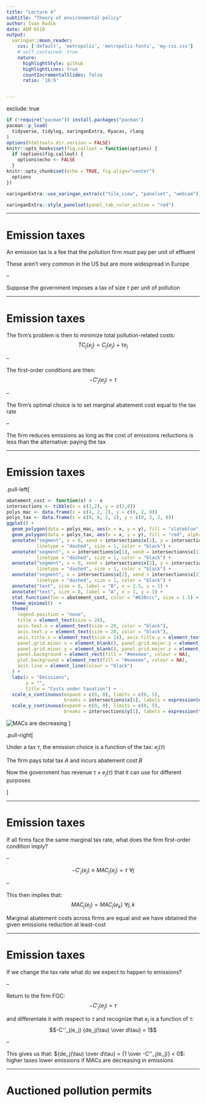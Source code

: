 ```yaml
---
title: "Lecture 4"
subtitle: "Theory of environmental policy"
author: Ivan Rudik
date: AEM 6510
output:
  xaringan::moon_reader:
    css: ['default', 'metropolis', 'metropolis-fonts', 'my-css.css']
    # self_contained: true
    nature:
      highlightStyle: github
      highlightLines: true
      countIncrementalSlides: false
      ratio: '16:9'


---
```

exclude: true
```r
if (!require("pacman")) install.packages("pacman")
pacman::p_load(
  tidyverse, tidylog, xaringanExtra, Ryacas, rlang
)
options(htmltools.dir.version = FALSE)
knitr::opts_hooks$set(fig.callout = function(options) {
  if (options$fig.callout) {
    options$echo <- FALSE
  }
knitr::opts_chunk$set(echo = TRUE, fig.align="center")
  options
})
```
```r
xaringanExtra::use_xaringan_extra(c("tile_view", "panelset", "webcam"))

```
```r
xaringanExtra::style_panelset(panel_tab_color_active = "red")
```

<!-- --- -->

<!-- # Roadmap -->

<!-- Develop a simple model of -->
<!--   - Pollution damages -->
<!--   - Abatement costs -->
<!--   - Characteristics of efficient pollution allocations -->

<!-- This will guide us in -->
<!--   - Describing the set of policy instruments and their properties -->
<!--   - Information needs for using each kind of policy -->

<!-- --- -->

<!-- # A model of damages and costs -->

<!-- Here's our set up: -->

<!-- We have a number of households in a given area -->

<!-- There are $J$ electricity-generating firms -->

<!-- The firms use coal and emit sulfur dioxide ( $SO_2$ ) that negatively affects the households -->

<!-- The firms take output prices as given, and sell electricity in the national market, households buy electricity on the national market -->

<!-- --- -->

<!-- # A model of damages and costs -->

<!-- Each firm emits $e_j$ units of pollution and total emissions are $E = \sum_{j=1}^J e_j$ -->

<!-- The model is .hi-blue[non-spatial:] -->
<!--   - All firms emissions count the same toward aggregate emissions $E$ -->
<!--   - All households experience the same level of pollution $E$ -->

<!-- --- -->

<!-- # The damage function -->

<!-- Assume households have utility: -->
<!-- $$U_i(y_i, E) = y_i - D_i(E)$$ -->
<!-- where $y_i$ is income spent on market goods and $D_i(E)$ is the household-specific disutility caused by aggregate pollution -->

<!-- -- -->

<!-- Since utility is quasi-linear in income and the marginal utility of income is 1, we can interpret $D_i(E)$ as the *dollar value of lost utility for household $i$ from aggregate emissions* -->

<!-- --- -->

<!-- # The damage function -->

<!-- We call $D_i(E)$ the .hi-blue[damage function] -->

<!-- -- -->

<!-- Assume that the damage function is increasing and convex:  -->
<!-- $$D_i'(E) > 0, \,\, D_i''(E) > 0$$ -->

<!-- -- -->

<!-- Aggregate damages are then  -->
<!-- $$D(E) = \sum_{i=1}^N D_i(E)$$ -->
<!-- where $I$ is the number of households -->

<!-- --- -->

<!-- # Abatement costs -->

<!-- Generating electricity has costs -->

<!-- -- -->

<!-- There are also costs with reducing emissions of $SO_2$ -->

<!-- -- -->

<!-- For now we assume that these costs are separable so we can focus solely on costs of abating pollution -->

<!-- -- -->

<!-- Define the .hi-blue[abatement cost function] for firm $j$ by $C_j(e_j)$ -->

<!-- --- -->

<!-- # Abatement costs -->

<!-- Let $\hat{e}_j$ be the firm's freely chosen abatement level, then $C_j(\hat{e}_j) = 0$ -->

<!-- -- -->

<!-- $C_j(e_j) > 0$ for any $e_j < \hat{e}_j$ so that $C_j'(e_j) < 0$ for $e_j < \hat{e}_j$ -->

<!-- -- -->

<!-- Define the .hi[marginal abatement cost] as: -->
<!-- $$MAC_j(e) \equiv -C_j'(e_j) > 0, e_j < \hat{e}_j$$ -->

<!-- -- -->

<!-- We will also assume that the MAC weakly increases as we reduce emissions, i.e. it is weakly convex: -->
<!-- $$MAC_j'(e) = -C_j''(e_j) \leq 0, e_j < \hat{e}_j$$ -->

<!-- --- -->

<!-- # Abatement costs assumptions -->

<!-- These assumptions on marginal abatement cost are pretty reasonable: -->

<!-- 1. They are increasing because firms will choose among different abatement technologies in order of their marginal cost if they are profit-maximizing or cost-minimizing -->
<!-- 2. Weak convexity is a reasonable approximation of piecewise constant MAC functions, which is what many MACs look like empirically -->

<!-- --- -->

<!-- # Efficient allocation of emissions -->

<!-- In our setting emissions negatively affects households and controlling emissions imposes a cost on firms -->

<!-- An efficient outcome optimally balances these two different costs to the economy -->

<!-- -- -->

<!-- The efficient emission level for each firm $j$ can be found by minimizing the social costs of emissions: -->
<!-- $$SC(e_1,\dots,e_J) = \sum_{j=1}^J C_j(e_j) + D(E)$$ -->

<!-- --- -->

<!-- # Efficient allocation of emissions -->

<!-- The first-order conditions for minimizing SC are: -->
<!-- $$-C_j'(e_j) = D'(E), \,\, \forall j=1,\dots,J$$ -->
<!-- and also that -->
<!-- $$-C_j'(e_j) = -C_k'(e_k), \,\, \forall k,j$$ -->

<!-- These are the two fundamental characteristics of the efficient allocation of pollution -->

<!-- --- -->

<!-- # Efficient allocation of emissions -->

<!-- For each firm, its marginal abatement cost is equal to the marginal damage from pollution -->
<!-- $$-C_j'(e_j) = D'(E), \,\, \forall j=1,\dots,J$$ -->

<!-- Marginal abatement costs are equal across all polluters -->
<!-- $$-C_j'(e_j) = -C_k'(e_k), \,\, \forall k,j$$ -->

<!-- An optimal regulation will satisfy these two condition -->


<!-- --- -->

<!-- # Abatement costs and damages -->

<!-- .pull-left[ -->
<!-- ```{r abatement_cost, echo = FALSE, fig.show = 'hide', warning = F} -->
<!-- abatement_cost <- function(x) 1/x -->
<!-- intersections <- tibble(x = 1, y = 1) -->
<!-- ggplot() + -->
<!--   annotate("segment", x = 0, xend = intersections$x, y = intersections$y, yend = intersections$y,  -->
<!--            linetype = "dashed", size = 1, color = "black") + -->
<!--   annotate("segment", x = intersections$x, xend = intersections$x, y = 0, yend = intersections$y,  -->
<!--            linetype = "dashed", size = 1, color = "black") + -->
<!--   stat_function(fun = abatement_cost, color = "#638ccc", size = 1.5) + -->
<!--   theme_minimal()  + -->
<!--   theme( -->
<!--     legend.position = "none", -->
<!--     title = element_text(size = 24), -->
<!--     axis.text.x = element_text(size = 24, color = "black"),  -->
<!--     axis.text.y = element_text(size = 24, color = "black"), -->
<!--     axis.title.x = element_text(size = 24), axis.title.y = element_text(size = 24), -->
<!--     panel.grid.minor.x = element_blank(), panel.grid.major.y = element_blank(), -->
<!--     panel.grid.minor.y = element_blank(), panel.grid.major.x = element_blank(), -->
<!--     panel.background = element_rect(fill = "#eeeeee", colour = NA), -->
<!--     plot.background = element_rect(fill = "#eeeeee", colour = NA), -->
<!--     axis.line = element_line(colour = "black") -->
<!--   ) + -->
<!--   labs(x = "Emissions", -->
<!--        y = "Abatement cost", -->
<!--        title = "The abatement cost function") + -->
<!--   scale_x_continuous(expand = c(0, 0), limits = c(0, 5),  -->
<!--                      breaks = intersections$x, labels = expression(bar(e)[1])) + -->
<!--   scale_y_continuous(expand = c(0, 0), limits = c(0, 5),  -->
<!--                      breaks = intersections$y, labels = expression(C[1](bar(e)[1]))) -->

<!-- ``` -->

<!-- ![Abatement cost functions are decreasing in emissions](`r knitr::fig_chunk("abatement_cost", "png")`) -->
<!-- ] -->

<!-- .pull-right[ -->

<!-- ```{r damages, echo = FALSE, fig.show = 'hide', warning = F} -->
<!-- abatement_cost <- function(x) exp(x) - 1 -->
<!-- intersections <- tibble(x = log(1.5), y = 0.5) -->
<!-- ggplot() + -->
<!--   annotate("segment", x = 0, xend = intersections$x, y = intersections$y, yend = intersections$y,  -->
<!--            linetype = "dashed", size = 1, color = "black") + -->
<!--   annotate("segment", x = intersections$x, xend = intersections$x, y = 0, yend = intersections$y,  -->
<!--            linetype = "dashed", size = 1, color = "black") + -->
<!--   stat_function(fun = abatement_cost, color = "#638ccc", size = 1.5) + -->
<!--   theme_minimal()  + -->
<!--   theme( -->
<!--     legend.position = "none", -->
<!--     title = element_text(size = 24), -->
<!--     axis.text.x = element_text(size = 24, color = "black"),  -->
<!--     axis.text.y = element_text(size = 24, color = "black"), -->
<!--     axis.title.x = element_text(size = 24), axis.title.y = element_text(size = 24), -->
<!--     panel.grid.minor.x = element_blank(), panel.grid.major.y = element_blank(), -->
<!--     panel.grid.minor.y = element_blank(), panel.grid.major.x = element_blank(), -->
<!--     panel.background = element_rect(fill = "#eeeeee", colour = NA), -->
<!--     plot.background = element_rect(fill = "#eeeeee", colour = NA), -->
<!--     axis.line = element_line(colour = "black") -->
<!--   ) + -->
<!--   labs(x = "Emissions", -->
<!--        y = "Damages", -->
<!--        title = "The damage function") + -->

<!--   scale_x_continuous(expand = c(0, 0), limits = c(0, 1),  -->
<!--                      breaks = intersections$x, labels = expression(E^"*")) + -->
<!--   scale_y_continuous(expand = c(0, 0), limits = c(0, 2),  -->
<!--                      breaks = intersections$y, labels = expression(D(E^"*"))) -->

<!-- ``` -->

<!-- ![Damage functions are increasing](`r knitr::fig_chunk("damages", "png")`) -->

<!-- ] -->



<!-- --- -->

<!-- # Marginal abatement cost -->

<!-- .pull-left[ -->
<!-- ```{r mac, echo = FALSE, fig.show = 'hide', warning = F} -->
<!-- abatement_cost <- function(x) 4 - x -->
<!-- intersections <- tibble(x = c(1,3,4), y = c(3,1,0)) -->
<!-- polys_mac <- data.frame(x = c(4, 3, 3), y = c(0, 1, 0)) -->
<!-- ggplot() + -->
<!--   geom_polygon(data = polys_mac, aes(x = x, y = y), fill = "slateblue", alpha = 0.2) + -->
<!--   annotate("segment", x = 0, xend = intersections$x[1], y = intersections$y[1], yend = intersections$y[1],  -->
<!--            linetype = "dashed", size = 1, color = "black") + -->
<!--   annotate("segment", x = intersections$x[1], xend = intersections$x[1], y = 0, yend = intersections$y[1],  -->
<!--            linetype = "dashed", size = 1, color = "black") + -->
<!--   annotate("segment", x = 0, xend = intersections$x[2], y = intersections$y[2], yend = intersections$y[2],  -->
<!--            linetype = "dashed", size = 1, color = "black") + -->
<!--   annotate("segment", x = intersections$x[2], xend = intersections$x[2], y = 0, yend = intersections$y[2],  -->
<!--            linetype = "dashed", size = 1, color = "black") + -->
<!--   annotate("text", size = 8, label = "A", x = 3.25, y = 0.5) + -->
<!--   annotate("text", size = 8, label = "B", x = 1.5, y = 0.5) + -->
<!--   annotate("text", size = 8, label = "C", x = 1.5, y = 1.75) + -->
<!--   stat_function(fun = abatement_cost, color = "#638ccc", size = 1.5) + -->
<!--   theme_minimal()  + -->
<!--   theme( -->
<!--     legend.position = "none", -->
<!--     title = element_text(size = 24), -->
<!--     axis.text.x = element_text(size = 18, color = "black"),  -->
<!--     axis.text.y = element_text(size = 18, color = "black"), -->
<!--     axis.title.x = element_text(size = 24), axis.title.y = element_text(size = 24), -->
<!--     panel.grid.minor.x = element_blank(), panel.grid.major.y = element_blank(), -->
<!--     panel.grid.minor.y = element_blank(), panel.grid.major.x = element_blank(), -->
<!--     panel.background = element_rect(fill = "#eeeeee", colour = NA), -->
<!--     plot.background = element_rect(fill = "#eeeeee", colour = NA), -->
<!--     axis.line = element_line(colour = "black") -->
<!--   ) + -->
<!--   labs(x = "Emissions", -->
<!--        y = "Marginal abatement cost", -->
<!--        title = "The marginal abatement\ncost function") + -->
<!--   scale_x_continuous(expand = c(0, 0), limits = c(0, 5),  -->
<!--                      breaks = intersections$x, labels = expression(bar(e)[1], e[1]^"*", hat(e)[1])) + -->
<!--   scale_y_continuous(expand = c(0, 0), limits = c(0, 5),  -->
<!--                      breaks = intersections$y, labels = expression(MAC[1] (e[1]^"*"), MAC[1] (bar(e)[1]), )) -->

<!-- ``` -->

<!-- ![MACs are decreasing](`r knitr::fig_chunk("mac", "png")`) -->
<!-- ] -->

<!-- .pull-right[ -->

<!-- Marginal abatement costs are decreasing in emissions, increasing in abatement -->

<!-- The area under the MAC is total abatement cost -->

<!-- .hi-blue[A]: Total abatement cost of abating $\hat{e}_1 - e_1^*$ units -->

<!-- .hi-blue[A+B+C]: Total abatement cost of abating $\hat{e}_1 -\bar{e}_1$ units -->


<!-- ] -->


<!-- --- -->

<!-- # Marginal damages -->

<!-- .pull-left[ -->
<!-- ```{r md, echo = FALSE, fig.show = 'hide', warning = F} -->
<!-- damages <- function(x) x/3 -->
<!-- intersections <- tibble(x = c(3), y = c(1)) -->
<!-- polys_md <- data.frame(x = c(0, 3, 3), y = c(0, 1, 0)) -->
<!-- ggplot() + -->
<!--   geom_polygon(data = polys_md, aes(x = x, y = y), fill = "red", alpha = 0.2) + -->
<!--   annotate("segment", x = 0, xend = intersections$x[1], y = intersections$y[1], yend = intersections$y[1],  -->
<!--            linetype = "dashed", size = 1, color = "black") + -->
<!--   annotate("segment", x = intersections$x[1], xend = intersections$x[1], y = 0, yend = intersections$y[1],  -->
<!--            linetype = "dashed", size = 1, color = "black") + -->
<!--   annotate("text", size = 8, label = "F", x = 2, y = 0.25) + -->
<!--   stat_function(fun = damages, color = "#ca5670", size = 1.5) + -->
<!--   theme_minimal()  + -->
<!--   theme( -->
<!--     legend.position = "none", -->
<!--     title = element_text(size = 24), -->
<!--     axis.text.x = element_text(size = 18, color = "black"),  -->
<!--     axis.text.y = element_text(size = 18, color = "black"), -->
<!--     axis.title.x = element_text(size = 24), axis.title.y = element_text(size = 24), -->
<!--     panel.grid.minor.x = element_blank(), panel.grid.major.y = element_blank(), -->
<!--     panel.grid.minor.y = element_blank(), panel.grid.major.x = element_blank(), -->
<!--     panel.background = element_rect(fill = "#eeeeee", colour = NA), -->
<!--     plot.background = element_rect(fill = "#eeeeee", colour = NA), -->
<!--     axis.line = element_line(colour = "black") -->
<!--   ) + -->
<!--   labs(x = "Emissions", -->
<!--        y = "Marginal damages", -->
<!--        title = "The marginal damage function") + -->
<!--   scale_x_continuous(expand = c(0, 0), limits = c(0, 5),  -->
<!--                      breaks = intersections$x, labels = expression(e[1]^"*")) + -->
<!--   scale_y_continuous(expand = c(0, 0), limits = c(0, 5),  -->
<!--                      breaks = intersections$y, labels = expression(MD(e[1]^"*") )) -->

<!-- ``` -->

<!-- ![MACs are decreasing](`r knitr::fig_chunk("md", "png")`) -->
<!-- ] -->

<!-- .pull-right[ -->

<!-- Marginal damage curve is increasing in emissions, decreasing in abatement -->

<!-- The area under the MD is total damages -->


<!-- ] -->


<!-- --- -->

<!-- # The optimal allocation -->

<!-- .pull-left[ -->
<!-- ```{r mac_and_md, echo = FALSE, fig.show = 'hide', warning = F} -->
<!-- abatement_cost <- function(x) 4 - x -->
<!-- damages <- function(x) x/3 -->
<!-- intersections <- tibble(x = c(3), y = c(1)) -->
<!-- polys_md <- data.frame(x = c(0, 3, 3), y = c(0, 1, 0)) -->
<!-- polys_mac <- data.frame(x = c(4, 3, 3), y = c(0, 1, 0)) -->
<!-- ggplot() + -->
<!--   geom_polygon(data = polys_md, aes(x = x, y = y), fill = "red", alpha = 0.2) + -->
<!--   geom_polygon(data = polys_mac, aes(x = x, y = y), fill = "slateblue", alpha = 0.2) + -->
<!--   annotate("segment", x = 0, xend = intersections$x[1], y = intersections$y[1], yend = intersections$y[1],  -->
<!--            linetype = "dashed", size = 1, color = "black") + -->
<!--   annotate("segment", x = intersections$x[1], xend = intersections$x[1], y = 0, yend = intersections$y[1],  -->
<!--            linetype = "dashed", size = 1, color = "black") + -->
<!--   annotate("text", size = 8, label = "F", x = 2, y = 0.25) + -->
<!--   annotate("text", size = 8, label = "A", x = 3.25, y = 0.25) + -->
<!--   stat_function(fun = abatement_cost, color = "#638ccc", size = 1.5) + -->
<!--   stat_function(fun = damages, color = "#ca5670", size = 1.5) + -->
<!--   theme_minimal()  + -->
<!--   theme( -->
<!--     legend.position = "none", -->
<!--     title = element_text(size = 24), -->
<!--     axis.text.x = element_text(size = 18, color = "black"),  -->
<!--     axis.text.y = element_text(size = 18, color = "black", angle = 90, hjust = 0), -->
<!--     axis.title.x = element_text(size = 24), axis.title.y = element_text(size = 24), -->
<!--     panel.grid.minor.x = element_blank(), panel.grid.major.y = element_blank(), -->
<!--     panel.grid.minor.y = element_blank(), panel.grid.major.x = element_blank(), -->
<!--     panel.background = element_rect(fill = "#eeeeee", colour = NA), -->
<!--     plot.background = element_rect(fill = "#eeeeee", colour = NA), -->
<!--     axis.line = element_line(colour = "black") -->
<!--   ) + -->
<!--   labs(x = "Emissions", -->
<!--        y = "", -->
<!--        title = "The optimal allocation") + -->
<!--   scale_x_continuous(expand = c(0, 0), limits = c(0, 5),  -->
<!--                      breaks = intersections$x, labels = expression(e[1]^"*")) + -->
<!--   scale_y_continuous(expand = c(0, 0), limits = c(0, 5),  -->
<!--                      breaks = intersections$y, labels = expression(MAC[1] (e[1]^"*") == MD[1](e[1]^"*"))) -->

<!-- ``` -->

<!-- ![Where MAC and MD intersect minimizes total cost](`r knitr::fig_chunk("mac_and_md", "png")`) -->
<!-- ] -->

<!-- .pull-right[ -->

<!-- The optimal allocation is where MAC and MD intersect -->

<!-- This minimizes the total cost to $A+F$ -->


<!-- ] -->

<!-- --- -->

<!-- # Property rights -->

<!-- Do we need government intervention to solve environmental problems? -->

<!-- Is it possible to reach an efficient outcome with negotiation? -->

<!-- -- -->

<!-- Let's think about a special case of our model: 1 firm and 1 household -->

<!-- All damages are borne by the household, all abatement costs are borne by the firm -->

<!-- -- -->

<!-- In this setting, simply assigning property rights to the firm or household and allowing for negotiation may lead to the efficient outcome -->

<!-- --- -->

<!-- # Household ownership of pollution rights -->

<!-- Suppose the household owns the right of zero pollution, but the efficient level is greater than zero -->

<!-- How can we get to the efficient level without government intervention? -->

<!-- -- -->

<!-- The firm could propose a contract where the household accepts some pollution, in exchange for a transfer payment -->

<!-- --- -->

<!-- # Household ownership of pollution rights -->

<!-- The firm could propose a contract $(E,\theta)$ consisting of emissions $E$ and transfer payment $\theta$ -->

<!-- -- -->

<!-- The household can then accept or refuse the contract -->

<!-- -- -->

<!-- Negotiating is costly and has its own transactions cost $tr$ -->

<!-- -- -->

<!-- We assume both players are fully informed about each others preferences and technologies -->

<!-- --- -->

<!-- # Household ownership of pollution rights -->

<!-- When does the household accept the contract? -->

<!-- -- -->

<!-- The household is weakly better off accepting the contract if $\theta \geq D(E)$ (assuming the firm bears the transactions costs $tr$) -->

<!-- -- -->

<!-- What contract does the firm offer in equilibrium? -->

<!-- --- -->

<!-- # Household ownership of pollution rights -->

<!-- The firm will choose to offer $\theta = D(E)$, the least amount required for the household to accept -->

<!-- -- -->

<!-- This means we can write the firm's total cost as: -->
<!-- $$TC(E) = C(E) + D(E) + tr$$ -->
<!-- It's optimal choice of $E$ (and therefore $\theta$) is given by the first-order condition: -->
<!-- $$-C'(E) = D'(E)$$ -->
<!-- which matches our condition for efficiency in pollution -->

<!-- Note that this still requires $tr \leq C(0) - [C(E^*) + D(E^*)]$ -->

<!-- --- -->

<!-- # Firm ownership of pollution rights -->

<!-- If the firm has the rights to pollution, we just flip the script -->

<!-- The household proposes a contract $(E, \theta)$ where the firm reduces pollution in exchange for a transfer payment  -->

<!-- The firm accepts or rejects the contract -->

<!-- When does the firm accept the contract? -->

<!-- -- -->

<!-- The firm accepts if $\theta \geq C(E)$ -->

<!-- -- -->

<!-- The household will then offer the minimum required: $\theta = C(E)$ -->

<!-- --- -->

<!-- # Firm ownership of pollution rights -->

<!-- The household's utility maximization problem is then: -->
<!-- $$\max_{E} y - (D(E) + C(E) + tr)$$ -->
<!-- giving the first-order condition: -->
<!-- $$-C'(E) = D'(E)$$ -->
<!-- where we again reach the social optimum, as long as: -->
<!-- $$tr \leq D(\hat{E}) - (D(E^*) + C(E^*))$$ -->
<!-- where $\hat{E}$ is the firms initial emission level -->

<!-- --- -->

<!-- # The Coase theorem -->

<!-- These two examples showed that if properties rights are clearly defined and the affected parties can negotiate, private contracts between rational agents can achieve the efficient pollution level -->

<!-- -- -->

<!-- The assignment of property rights .hi-red[doesn't] matter for efficiency -->

<!-- But it does matter for the distribution of wealth -->

<!-- -- -->

<!-- These observations are known as the .hi-blue[Coase Theorem] -->

<!-- --- -->

<!-- # The Coase theorem -->

<!-- > Suppose party A imposes an externality on party B. Provided transactions costs are sufficiently small, irrespective of the initial allocation of property rights: the parties can achieve the socially optimal level of pollution $E^*$ using a transfer payment $\theta$ where both parties are at least as well off as they were before -->

<!-- With small enough transactions costs, the party that does not own the property rights can propose a contract that is mutually beneficial -->

<!-- --- -->

<!-- # The Coase theorem: real world -->

<!-- The Coase theorem is not just a useful theoretical exercise: -->

<!-- Vittel sells luxury mineral water -->

<!-- In 1988 nitrates from farm runoff was polluting their water supply -->

<!-- Vittel contacted all upstream farmers and negotiated contracts for reducing nitrogen runoff -->

<!-- .footnote[Depres, Christophe, Gilles Grolleau, and Naoufel Mzoughi. "Contracting for Environmental Property Rights: The Case of Vittel." Economica, New Series, 75, no. 299 (2008)] -->


<!-- --- -->

<!-- # The Coase theorem: real world -->

<!-- Mines de Potasse d'Alsace heavily polluted the Rhine river with chlorides in potash production -->

<!-- MdPA was thought to have low abatement costs because filtering out chlorides is cheap -->

<!-- In 1972 Switzerland, France, Germany, and the Netherlands contracted to pay MdPA 532 million francs to reduce emissions -->

<!-- .footnote[Dieperink, C. International water negotiations under asymmetry, Lessons from the Rhine chlorides dispute settlement (1931–2004). Int Environ Agreements 11, 139–157 (2011).] -->

<!-- --- -->

<!-- # Policy instruments -->

<!-- The Coase theorem is applicable for local environmental with few and easily identifiable parties -->

<!-- -- -->

<!-- Many of the largest environmental pollution problems have many parties, households and polluters, making transactions costs likely to be very high -->

<!-- -- -->

<!-- This is where there is a role for public intervention -->

<!-- --- -->

<!-- # Command and control -->

<!-- .hi-blue[Command and control] policies require polluting firms to carry out prescribed pollution-reducing actions -->

<!-- -- -->

<!-- The most common CC policies are emissions limits and technology standards -->
<!--   - Standard on absolute amount of emissions -->
<!--   - Standard on emissions per unit of output, input, etc -->
<!--   - Must install $SO_2$ scrubber -->
<!--   - Must use best available technology -->

<!-- -- -->

<!-- We're going to focus on absolute emissions standards -->

<!-- --- -->

<!-- # Emission standard -->

<!-- The simplest policy is one where the regulator requires all firms to emit no more than their socially optimal level $e_j^*$ -->

<!-- -- -->

<!-- By definition, this policy achieves the efficient level of pollution at minimum total abatement cost -->

<!-- -- -->

<!-- Is this a realistic option? -->

<!-- Why or why not? -->

<!-- --- -->

<!-- # Emission standard -->

<!-- Firm-specific emission standards aren't very realistic -->

<!-- -- -->

<!-- The regulator needs to know: -->
<!--   - The social damage function -->
<!--   - Each firm's abatement cost function -->

<!-- And the regulator needs to be able to impose a policy that is differential across firms and is unlikely to be politically feasible -->

<!-- --- -->

<!-- # Uniform emission standard -->

<!-- An alternative is to impose a .hi-blue[uniform emission standard] such that $e_j \leq \bar{e}$ for all firms $j$ -->

<!-- We could imagine setting $\bar{e} = E^*/J$ where $E^*$ is the socially efficient level of emissions -->

<!-- -- -->

<!-- If firms are identical this achieves the efficient outcome -->

<!-- -- -->

<!-- If they're not identical it won't -->


<!-- --- -->

<!-- # Uniform standard costs -->

<!-- .pull-left[ -->
<!-- ```{r uniform_standard, echo = FALSE, fig.show = 'hide', warning = F} -->
<!-- abatement_cost_1 <- function(x) 4 - x -->
<!-- abatement_cost_2 <- function(x) 2 - x -->
<!-- intersections <- tibble(x = c(1, 1, 1), y = c(0, 1, 3)) -->
<!-- polys_mac1 <- tibble(x = c(2, 1, 1), y = c(0, 0, 1)) -->
<!-- polys_mac2 <- tibble(x = c(4, 1, 1), y = c(0, 0, 3)) -->
<!-- ggplot() + -->
<!--   geom_polygon(data = polys_mac2, aes(x = x, y = y), fill = "slateblue", alpha = 0.2) + -->
<!--   geom_polygon(data = polys_mac1, aes(x = x, y = y), fill = "red", alpha = 0.2) + -->
<!--   annotate("segment", x = intersections$x[1], xend = intersections$x[3], y = intersections$y[1], yend = intersections$y[3],  -->
<!--            linetype = "dashed", size = 1, color = "black") + -->
<!--   annotate("segment", x = 0, xend = intersections$x[1], y = intersections$y[2], yend = intersections$y[2],  -->
<!--            linetype = "dashed", size = 1, color = "black") + -->
<!--   annotate("segment", x = 0, xend = intersections$x[1], y = intersections$y[3], yend = intersections$y[3],  -->
<!--            linetype = "dashed", size = 1, color = "black") + -->
<!--   stat_function(fun = abatement_cost_1, color = "#638ccc", size = 1.5) + -->
<!--   stat_function(fun = abatement_cost_2, color = "#ca5670", size = 1.5) + -->
<!--   theme_minimal()  + -->
<!--   theme( -->
<!--     legend.position = "none", -->
<!--     title = element_text(size = 24), -->
<!--     axis.text.x = element_text(size = 18, color = "black"),  -->
<!--     axis.text.y = element_text(size = 18, color = "black"), -->
<!--     axis.title.x = element_text(size = 24), axis.title.y = element_text(size = 24), -->
<!--     panel.grid.minor.x = element_blank(), panel.grid.major.y = element_blank(), -->
<!--     panel.grid.minor.y = element_blank(), panel.grid.major.x = element_blank(), -->
<!--     panel.background = element_rect(fill = "#eeeeee", colour = NA), -->
<!--     plot.background = element_rect(fill = "#eeeeee", colour = NA), -->
<!--     axis.line = element_line(colour = "black") -->
<!--   ) + -->
<!--   labs(x = "Emissions", -->
<!--        y = "", -->
<!--        title = "Not efficient if\nMACs aren't equal") + -->
<!--   scale_x_continuous(expand = c(0, 0), limits = c(0, 5),  -->
<!--                      breaks = intersections$x, labels = expression(bar(e), "", "")) + -->
<!--   scale_y_continuous(expand = c(0, 0), limits = c(0, 5),  -->
<!--                      breaks = intersections$y, labels = expression("", MAC[1]( bar(e) ), MAC[2]( bar(e) ))) -->

<!-- ``` -->

<!-- ![MACs are not equal under a uniform standard](`r knitr::fig_chunk("uniform_standard", "png")`) -->
<!-- ] -->

<!-- .pull-right[ -->

<!-- Even though $\bar{e}\times J =  E^*$, the MACs may not be equal -->

<!-- If MACs aren't equal we can maintain $E^*$ and reduce costs -->

<!-- How? -->

<!-- Firm 1 abates 1 unit more, firm 2 abates 1 unit less -->

<!-- ] -->


<!-- --- -->

<!-- # Uniform standard costs -->

<!-- .pull-left[ -->
<!-- ```{r uniform_standard_2, echo = FALSE, fig.show = 'hide', warning = F} -->
<!-- abatement_cost_1 <- function(x) 4 - x -->
<!-- abatement_cost_2 <- function(x) 2 - x -->
<!-- intersections_1 <- tibble(x = c(0, 0.5, 0.5),  -->
<!--                         y = c(1.5, 1.5, 0)) -->
<!-- intersections_2 <- tibble(x = c(0, 1.5, 1.5),  -->
<!--                         y = c(2.5, 2.5, 0)) -->
<!-- polys_mac1 <- tibble(x = c(2, 0.5, 0.5),  -->
<!--                      y = c(0, 1.5, 0)) -->
<!-- polys_mac2 <- tibble(x = c(4, 1.5, 1.5),  -->
<!--                      y = c(0, 2.5, 0)) -->
<!-- ggplot() + -->
<!--   geom_polygon(data = polys_mac2, aes(x = x, y = y), fill = "slateblue", alpha = 0.2) + -->
<!--   geom_polygon(data = polys_mac1, aes(x = x, y = y), fill = "red", alpha = 0.2) + -->
<!--   annotate("segment", x = intersections_1$x[1], xend = intersections_1$x[2], y = intersections_1$y[1], yend = intersections_1$y[2],  -->
<!--            linetype = "dashed", size = 1, color = "black") + -->
<!--   annotate("segment", x = intersections_1$x[2], xend = intersections_1$x[3], y = intersections_1$y[2], yend = intersections_1$y[3],  -->
<!--            linetype = "dashed", size = 1, color = "black") + -->
<!--   annotate("segment", x = intersections_2$x[1], xend = intersections_2$x[2], y = intersections_2$y[1], yend = intersections_2$y[2],  -->
<!--            linetype = "dashed", size = 1, color = "black") + -->
<!--   annotate("segment", x = intersections_2$x[2], xend = intersections_2$x[3], y = intersections_2$y[2], yend = intersections_2$y[3],  -->
<!--            linetype = "dashed", size = 1, color = "black") + -->
<!--   stat_function(fun = abatement_cost_1, color = "#638ccc", size = 1.5) + -->
<!--   stat_function(fun = abatement_cost_2, color = "#ca5670", size = 1.5) + -->
<!--   theme_minimal()  + -->
<!--   theme( -->
<!--     legend.position = "none", -->
<!--     title = element_text(size = 24), -->
<!--     axis.text.x = element_text(size = 18, color = "black"),  -->
<!--     axis.text.y = element_text(size = 18, color = "black"), -->
<!--     axis.title.x = element_text(size = 24), axis.title.y = element_text(size = 24), -->
<!--     panel.grid.minor.x = element_blank(), panel.grid.major.y = element_blank(), -->
<!--     panel.grid.minor.y = element_blank(), panel.grid.major.x = element_blank(), -->
<!--     panel.background = element_rect(fill = "#eeeeee", colour = NA), -->
<!--     plot.background = element_rect(fill = "#eeeeee", colour = NA), -->
<!--     axis.line = element_line(colour = "black") -->
<!--   ) + -->
<!--   labs(x = "Emissions", -->
<!--        y = "", -->
<!--        title = "Not efficient if\nMACs aren't equal") + -->
<!--   scale_x_continuous(expand = c(0, 0), limits = c(0, 5),  -->
<!--                      breaks = c(intersections_1$x[2], intersections_2$x[2]), labels = expression(e[1], e[2])) + -->
<!--   scale_y_continuous(expand = c(0, 0), limits = c(0, 5),  -->
<!--                      breaks = c(intersections_1$y[2], intersections_2$y[2]), labels = expression(MAC[1]( e[1] ), MAC[2]( e[2] ))) -->

<!-- ``` -->

<!-- ![MACs are not equal under a uniform standard](`r knitr::fig_chunk("uniform_standard_2", "png")`) -->
<!-- ] -->

<!-- .pull-right[ -->

<!-- Now firm 1, the lower MAC firm, is abating more than firm 2 -->

<!-- This changed the total abatement cost -->

<!-- ] -->


<!-- --- -->

<!-- # Uniform standard costs -->

<!-- .pull-left[ -->
<!-- ```{r uniform_standard_3, echo = FALSE, fig.show = 'hide', warning = F} -->
<!-- abatement_cost_1 <- function(x) 4 - x -->
<!-- abatement_cost_2 <- function(x) 2 - x -->
<!-- intersections_1 <- tibble(x = c(0, 0.5, 0.5),  -->
<!--                         y = c(1.5, 1.5, 0)) -->
<!-- intersections_2 <- tibble(x = c(0, 1.5, 1.5),  -->
<!--                         y = c(2.5, 2.5, 0)) -->
<!-- polys_mac1 <- tibble(x = c(1, 1, 0.5, 0.5),  -->
<!--                      y = c(0, 1, 1.5, 0)) -->
<!-- polys_mac2 <- tibble(x = c(1, 1, 1.5, 1.5),  -->
<!--                      y = c(0, 3, 2.5, 0)) -->
<!-- ggplot() + -->
<!--   geom_polygon(data = polys_mac2, aes(x = x, y = y), fill = "slateblue", alpha = 0.2) + -->
<!--   geom_polygon(data = polys_mac1, aes(x = x, y = y), fill = "red", alpha = 0.2) + -->
<!--   annotate("segment", x = intersections_1$x[1], xend = intersections_1$x[2], y = intersections_1$y[1], yend = intersections_1$y[2],  -->
<!--            linetype = "dashed", size = 1, color = "black") + -->
<!--   annotate("segment", x = intersections_1$x[2], xend = intersections_1$x[3], y = intersections_1$y[2], yend = intersections_1$y[3],  -->
<!--            linetype = "dashed", size = 1, color = "black") + -->
<!--   annotate("segment", x = intersections_2$x[1], xend = intersections_2$x[2], y = intersections_2$y[1], yend = intersections_2$y[2],  -->
<!--            linetype = "dashed", size = 1, color = "black") + -->
<!--   annotate("segment", x = intersections_2$x[2], xend = intersections_2$x[3], y = intersections_2$y[2], yend = intersections_2$y[3],  -->
<!--            linetype = "dashed", size = 1, color = "black") + -->
<!--   stat_function(fun = abatement_cost_1, color = "#638ccc", size = 1.5) + -->
<!--   stat_function(fun = abatement_cost_2, color = "#ca5670", size = 1.5) + -->
<!--   theme_minimal()  + -->
<!--   theme( -->
<!--     legend.position = "none", -->
<!--     title = element_text(size = 24), -->
<!--     axis.text.x = element_text(size = 18, color = "black"),  -->
<!--     axis.text.y = element_text(size = 18, color = "black"), -->
<!--     axis.title.x = element_text(size = 24), axis.title.y = element_text(size = 24), -->
<!--     panel.grid.minor.x = element_blank(), panel.grid.major.y = element_blank(), -->
<!--     panel.grid.minor.y = element_blank(), panel.grid.major.x = element_blank(), -->
<!--     panel.background = element_rect(fill = "#eeeeee", colour = NA), -->
<!--     plot.background = element_rect(fill = "#eeeeee", colour = NA), -->
<!--     axis.line = element_line(colour = "black") -->
<!--   ) + -->
<!--   labs(x = "Emissions", -->
<!--        y = "", -->
<!--        title = "Gains and losses from\nshifting abatement")  + -->
<!--   scale_x_continuous(expand = c(0, 0), limits = c(0, 5),  -->
<!--                      breaks = c(intersections_1$x[2], intersections_2$x[2]), labels = expression(e[1], e[2])) + -->
<!--   scale_y_continuous(expand = c(0, 0), limits = c(0, 5),  -->
<!--                      breaks = c(intersections_1$y[2], intersections_2$y[2]), labels = expression(MAC[1]( e[1] ), MAC[2]( e[2] ))) -->

<!-- ``` -->

<!-- ![Gains from equating macs](`r knitr::fig_chunk("uniform_standard_3", "png")`) -->
<!-- ] -->

<!-- .pull-right[ -->

<!-- Now firm 1, the lower MAC firm, is abating more than firm 2 -->

<!-- This changed the total abatement cost -->

<!-- Firm 1 has costs .hi-red[increase] -->

<!-- Firm 2 has costs .hi-blue[decrease] -->

<!-- Net effect is a .hi-blue[decrease] in costs -->

<!-- ] -->


<!-- --- -->

<!-- # Uniform standard costs -->

<!-- .pull-left[ -->
<!-- ```{r uniform_standard_4, echo = FALSE, fig.show = 'hide', warning = F} -->
<!-- abatement_cost_1 <- function(x) 4 - x -->
<!-- abatement_cost_2 <- function(x) 2 - x -->
<!-- intersections <- tibble(x = c(0, 2),  -->
<!--                         y = c(2, 2)) -->
<!-- polys_mac1 <- tibble(x = c(1, 1, 0, 0),  -->
<!--                      y = c(0, 1, 2, 0)) -->
<!-- polys_mac2 <- tibble(x = c(1, 1, 2, 2),  -->
<!--                      y = c(0, 3, 2, 0)) -->
<!-- polys_mac3 <- tibble(x = c(1, 2, 2, 1),  -->
<!--                      y = c(3, 2, 1, 2)) -->
<!-- ggplot() + -->
<!--   geom_polygon(data = polys_mac2, aes(x = x, y = y), fill = "slateblue", alpha = 0.2) + -->
<!--   geom_polygon(data = polys_mac1, aes(x = x, y = y), fill = "red", alpha = 0.2) + -->
<!--   geom_polygon(data = polys_mac3, aes(x = x, y = y), linetype = "dotted", size = 2, alpha = 0.7) + -->
<!--   annotate("segment", x = intersections$x[1], xend = intersections$x[2], y = intersections$y[1], yend = intersections$y[2],  -->
<!--            linetype = "dashed", size = 1, color = "black") + -->
<!--   stat_function(fun = abatement_cost_1, color = "#638ccc", size = 1.5) + -->
<!--   stat_function(fun = abatement_cost_2, color = "#ca5670", size = 1.5) + -->
<!--   theme_minimal()  + -->
<!--   theme( -->
<!--     legend.position = "none", -->
<!--     title = element_text(size = 24), -->
<!--     axis.text.x = element_text(size = 18, color = "black"),  -->
<!--     axis.text.y = element_text(size = 18, color = "black", angle = 90, hjust = 1), -->
<!--     axis.title.x = element_text(size = 24), axis.title.y = element_text(size = 24), -->
<!--     panel.grid.minor.x = element_blank(), panel.grid.major.y = element_blank(), -->
<!--     panel.grid.minor.y = element_blank(), panel.grid.major.x = element_blank(), -->
<!--     panel.background = element_rect(fill = "#eeeeee", colour = NA), -->
<!--     plot.background = element_rect(fill = "#eeeeee", colour = NA), -->
<!--     axis.line = element_line(colour = "black") -->
<!--   ) + -->
<!--   labs(x = "Emissions", -->
<!--        y = "", -->
<!--        title = "Gains and losses from\nshifting abatement")  + -->
<!--   scale_x_continuous(expand = c(0, 0), limits = c(0, 5),  -->
<!--                      breaks = c(intersections_1$x[2], intersections_2$x[2]), labels = expression(e[1], e[2])) + -->
<!--   scale_y_continuous(expand = c(0, 0), limits = c(0, 5),  -->
<!--                      breaks = c(intersections_2$y[2]), labels = expression(MAC[1]( e[1] ) == MAC[2]( e[2] ))) -->

<!-- ``` -->

<!-- ![Gains from equating macs](`r knitr::fig_chunk("uniform_standard_4", "png")`) -->
<!-- ] -->

<!-- .pull-right[ -->

<!-- We can keep obtaining cost reductions until MACs are equal across firms -->

<!-- With net reductions in deadweight loss equal to the dark gray area (light blue minus light red) -->

<!-- We want low MAC firms to abate more than high MAC firms -->


<!-- ] -->

---

# Emission taxes

An emission tax is a fee that the pollution firm must pay per unit of effluent

These aren't very common in the US but are more widespread in Europe

--

Suppose the government imposes a tax of size $\tau$ per unit of pollution

---

# Emission taxes

The firm's problem is then to minimize total pollution-related costs:
$$TC_j(e_j) = C_j(e_j) + \tau e_j$$

--

The first-order conditions are then:
$$-C'_j(e_j) = \tau$$

--

The firm's optimal choice is to set marginal abatement cost equal to the tax rate

--

The firm reduces emissions as long as the cost of emissions reductions is less than the alternative: paying the tax

---

# Emission taxes

.pull-left[
```r
abatement_cost <- function(x) 4 - x
intersections <- tibble(x = c(2,2), y = c(2,0))
polys_mac <- data.frame(x = c(4, 2, 2), y = c(0, 2, 0))
polys_tax <- data.frame(x = c(0, 0, 2, 2), y = c(0, 2, 2, 0))
ggplot() +
  geom_polygon(data = polys_mac, aes(x = x, y = y), fill = "slateblue", alpha = 0.2) +
  geom_polygon(data = polys_tax, aes(x = x, y = y), fill = "red", alpha = 0.2) +
  annotate("segment", x = 0, xend = intersections$x[1], y = intersections$y[1], yend = intersections$y[1],
           linetype = "dashed", size = 1, color = "black") +
  annotate("segment", x = intersections$x[1], xend = intersections$x[1], y = 0, yend = intersections$y[1],
           linetype = "dashed", size = 1, color = "black") +
  annotate("segment", x = 0, xend = intersections$x[2], y = intersections$y[2], yend = intersections$y[2],
           linetype = "dashed", size = 1, color = "black") +
  annotate("segment", x = intersections$x[2], xend = intersections$x[2], y = 0, yend = intersections$y[2],
           linetype = "dashed", size = 1, color = "black") +
  annotate("text", size = 8, label = "B", x = 2.5, y = 1) +
  annotate("text", size = 8, label = "A", x = 1, y = 1) +
  stat_function(fun = abatement_cost, color = "#638ccc", size = 1.5) +
  theme_minimal()  +
  theme(
    legend.position = "none",
    title = element_text(size = 24),
    axis.text.x = element_text(size = 20, color = "black"),
    axis.text.y = element_text(size = 20, color = "black"),
    axis.title.x = element_text(size = 24), axis.title.y = element_text(size = 24),
    panel.grid.minor.x = element_blank(), panel.grid.major.y = element_blank(),
    panel.grid.minor.y = element_blank(), panel.grid.major.x = element_blank(),
    panel.background = element_rect(fill = "#eeeeee", colour = NA),
    plot.background = element_rect(fill = "#eeeeee", colour = NA),
    axis.line = element_line(colour = "black")
  ) +
  labs(x = "Emissions",
       y = "",
       title = "Costs under taxation") +
  scale_x_continuous(expand = c(0, 0), limits = c(0, 5),
                     breaks = intersections$x[1], labels = expression(e[j](tau))) +
  scale_y_continuous(expand = c(0, 0), limits = c(0, 5),
                     breaks = intersections$y[1], labels = expression(tau))

```

![MACs are decreasing](`r knitr::fig_chunk("taxes", "png")`)
]

.pull-right[

Under a tax $\tau$, the emission choice is a function of the tax: $e_j(\tau)$

The firm pays total tax $A$ and incurs abatement cost $B$

Now the government has revenue $\tau \times e_j(\tau)$ that it can use for different purposes


]

---

# Emission taxes

If all firms face the same marginal tax rate, what does the firm first-order condition imply?

--

$$-C'_j(e_j) \equiv MAC_j(e_j) = \tau \,\, \forall j$$

--

This then implies that:
$$MAC_j(e_j) = MAC_j(e_k) \,\, \forall j,k$$

Marginal abatement costs across firms are equal and we have obtained the given emissions reduction at least-cost

---

# Emission taxes

If we change the tax rate what do we expect to happen to emissions?

--

Return to the firm FOC:
$$-C'_j(e_j) = \tau$$

and differentate it with respect to $\tau$ and recognize that $e_j$ is a function of $\tau$:
$$-C''_j(e_j) {de_j(\tau) \over d\tau} = 1$$

--

This gives us that: ${de_j(\tau) \over d\tau} = {1 \over -C''_j(e_j)} < 0$: higher taxes lower emissions if MACs are decreasing in emissions

---

# Auctioned pollution permits